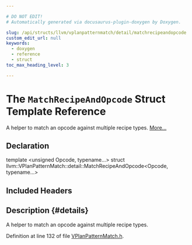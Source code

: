 ```yaml
---

# DO NOT EDIT!
# Automatically generated via docusaurus-plugin-doxygen by Doxygen.

slug: /api/structs/llvm/vplanpatternmatch/detail/matchrecipeandopcode
custom_edit_url: null
keywords:
  - doxygen
  - reference
  - struct
toc_max_heading_level: 3

---
```





# The `MatchRecipeAndOpcode` Struct Template Reference

<DoxygenPage pluginConfig={pluginConfig}>

A helper to match an opcode against multiple recipe types. <a href="#details">More...</a>

## Declaration

<CodeBlock>template &lt;unsigned Opcode, typename...&gt;
struct llvm::VPlanPatternMatch::detail::MatchRecipeAndOpcode&lt;Opcode, typename...&gt;</CodeBlock>

## Included Headers

<IncludesList>
<IncludesListItem
  filePath="Transforms/Vectorize/VPlanPatternMatch.h"
  permalink="/docs/api/files/lib/lib/transforms/lib/transforms/vectorize/vplanpatternmatch-h"
  isLocal="true" />
</IncludesList>

## Description {#details}

A helper to match an opcode against multiple recipe types.

Definition at line 132 of file <a href="/docs/api/files/lib/lib/transforms/lib/transforms/vectorize/vplanpatternmatch-h">VPlanPatternMatch.h</a>.

</DoxygenPage>
